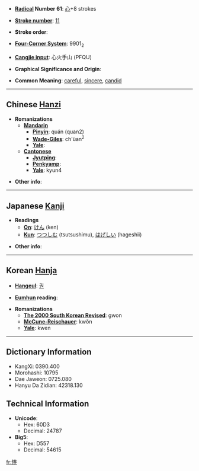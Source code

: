 * '''[[Wiktionary:Chinese radical index| Radical]] Number 61''': [[Wiktionary:Chinese radical index 心|心]]+8 strokes

* '''[[Wiktionary:Chinese total strokes index|Stroke number]]''': [[Wiktionary:Chinese total strokes index 11|11]]

* '''Stroke order''': 

* '''[[Wiktionary:Chinese four corner index|Four-Corner System]]''': 9901<sub>2</sub>

* '''[[Wiktionary:Chinese Cangjie index|Cangjie input]]''': 心火手山 (PFQU)

* '''Graphical Significance and Origin''': 

* '''Common Meaning''': [[careful]], [[sincere]], [[candid]]

----

== Chinese [[Hanzi]] ==

* '''Romanizations'''
** '''[[Mandarin]]'''
*** '''[[Pinyin]]''': quán (quan2)
*** '''[[Wade-Giles]]''': ch'üan<sup>2</sup>
*** '''[[Yale]]''': 
** '''[[Cantonese]]'''
*** '''[[Jyutping]]''':
*** '''[[Penkyamp]]''': 
*** '''[[Yale]]''': kyun4

* '''Other info''': 

----

== Japanese [[Kanji]] ==

* '''Readings'''
** '''[[On]]''': [[けん]] (ken)
** '''[[Kun]]''': [[つつしむ]] (tsutsushimu), [[はげしい]] (hageshii)

* '''Other info''':  

----

== Korean [[Hanja]] ==

* '''[[Hangeul]]''': [[권]]

* '''[[Eumhun]] reading''': 

* '''Romanizations'''
** '''[[The 2000 South Korean Revised Romanization|The 2000 South Korean Revised]]''': gwon
** '''[[McCune-Reischauer]]''': kwŏn
** '''[[Yale]]''': kwen

----

== Dictionary Information ==

* KangXi: 0390.400
* Morohashi: 10795
* Dae Jaweon: 0725.080
* Hanyu Da Zidian: 42318.130

== Technical Information ==

* '''Unicode''':
** Hex: 60D3
** Decimal: 24787
* '''Big5''':
** Hex: D557
** Decimal: 54615

[[fr:惓]]
